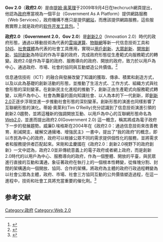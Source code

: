 '''Gov 2.0'''（'''政府2.0'''）是由[[提姆·奥莱理|提姆·奥莱理]]于2009年9月4日在techcruch網頁提出，他認為[[政府|政府]]應當視為一個平台（Government As A Platform）提供網路服務（Web Services），政府機構不應只是提供[[網站|網站]]，而應該提供網路服務，這些服務實際上就是政府的[[软件开发工具包|软件开发工具包]]。<ref>{{Cite web |url=http://www.techcrunch.com/2009/09/04/gov-20-its-all-about-the-platform/ |title=Gov 2.0: It’s All About The Platform |accessdate=2009-09-17 |archive-date=2020-10-24 |archive-url=https://web.archive.org/web/20201024160349/https://techcrunch.com/2009/09/04/gov-20-its-all-about-the-platform/ |dead-url=no }}</ref>

'''政府2.0'''（'''Government 2.0'''，'''Gov 2.0'''）是[[創新2.0|創新2.0]]（Innovation 2.0）時代的政府形態，通過以移動技術為代表的[[雲端運算|雲端運算]]、[[物聯網|物聯網]]等新一代信息技術工具和[[SNS|SNS]]、[[社會媒體|社會媒體]]為代表的社會工具應用，實現以[[用戶創新|用戶創新]]、[[大眾創新|大眾創新]]、[[開放創新|開放創新]]、[[協同創新|協同創新]]為特征的作為平臺的政府，完成政府形態從生產範式向服務範式的轉變。政府2.0是作為平臺的政府、服務導向的政府、開放的政府，致力於以用戶為中心，通過政府、市場、社會的協同與互動塑造公共價值。<ref>{{Cite web |url=http://mobility.grchina.com/government2_0.pdf |title=Government 2.0: Reinventing Government in Perspective of Innovation 2.0 |accessdate=2012-01-24 |archive-date=2013-01-26 |archive-url=https://web.archive.org/web/20130126014942/http://mobility.grchina.com/government2_0.pdf |dead-url=no }}</ref>

信息通信技術（ICT）的融合與發展改變了知識的獲取、傳承、積累和創造方式，以及以此為基礎的創新活動的形態，並推動了生活方式、工作方式、組織方式與社會形態的深刻變革。在創新民主化進程的推動下，創新正由生產範式向服務範式轉變，以用戶為中心、社會為舞臺的面向知識社會、以人為本的下一代創新，即[[創新2.0|創新2.0]]正逐步浮現並進一步推動社會形態的深刻變革。創新形態的演進也同樣影響了互聯網形態的演化。蒂姆·奧萊利(Tim O′Reilly)充分認識到了信息技術演進引領的創新2.0趨勢，並將這種新的強調開放互動、以用戶為中心的互聯網形態命名為[[Web2.0|Web2.0]]，並進而提出政府2.0(Government 2.0) 這一概念，稱其將成為電子政府下一步的發展趨勢。威廉D.埃格斯在2004年在《政府2.0：通過信息技術來改善教育、削減開支、緩解交通擁堵、增強民主》一書中，提出了“我的政府”的概念，即以市民為中心的政府，政府可以根據公眾不同的需求提供個性化的服務，並將需求者和服務提供者匹配起來。宋剛和孟慶國在《政府2.0：創新2.0視野下的政府創新》一文中認為，政府2.0並非傳統意義上的電子政府或者網上政府，而是創新2.0時代的以用戶為中心、服務導向的政府，作為一個整體、開放的平臺，與民眾進行直接的互動和溝通，象征著政府在執行上的一個根本性轉變，從條塊分割、封閉的架構邁向一個開放、協同、合作的架構，將政府為主體的政府行政過程轉變為以社會公眾為主體，政府、市場、社會三方協同互動的公共價值塑造過程，在這一進程中，技術和社會工具將充當重要的催化劑。<ref>{{Cite web |url=http://www.mgov.cn/complexity/complexity20.htm |title=政府2.0：創新2.0視野下的政府創新 |accessdate=2012-01-24 |archive-date=2012-08-22 |archive-url=https://web.archive.org/web/20120822041811/http://www.mgov.cn/complexity/complexity20.htm |dead-url=no }}</ref> 

==参考文献==
{{Reflist}}

[[Category:政府|Category:政府]]
[[Category:Web_2.0|Category:Web 2.0]]